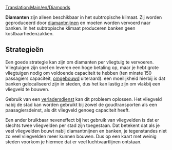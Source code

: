 [[Translation:Main/en/Diamonds]]
{{nl/Vracht|name=Diamanten
|image=Diamonds.png
|geproduceerd=[[Main/nl/Diamantmijn|Diamantmijn]]
|geaccepteerd=[[Main/nl/Bank|Bank]]
}}

'''Diamanten''' zijn alleen beschikbaar in het subtropische klimaat. Zij worden geproduceerd door [[Main/nl/Diamantmijn|diamantmijnen]] en moeten worden vervoerd naar banken. In het subtropische klimaat produceren banken geen kostbaarhedenzakken.

== Strategieën ==
Een goede strategie kan zijn om diamanten per vliegtuig te vervoeren. Vliegtuigen zijn snel en leveren een hoge betaling op, maar je hebt grote vliegtuigen nodig om voldoende capaciteit te hebben (ten minste 150 passagiers capaciteit, [[Main/nl/Voertuig aanpassen|omgebouwd]] uiteraard). een moeilijkheid hierbij is dat banken gelocaliseerd zijn in steden, dus het kan lastig zijn om vlakbij een vliegveld te bouwen.

Gebruik van een [[Main/nl/Verladersdienst|verladersdienst]] kan dit probleem oplossen. Het vliegveld nabij de stad kan worden gebruikt bij zowel de goudtransporten als een paasagiersdeinst, als dit vliegveld genoeg capaciteit heeft.

Een ander bruikbaar neveneffect bij het gebruik van vliegvelden is dat er slechts twee vliegvelden per stad zijn toegestaan. Dat betekent dat als je veel vliegvelden bouwt nabij diamantmijnen en banken, je tegenstandes niet zo veel vliegvelden meer kunnen bouwen. Dus op een kaart met weinig steden voorkom je hiermee dat er veel luchtvaartlijnen ontstaan.